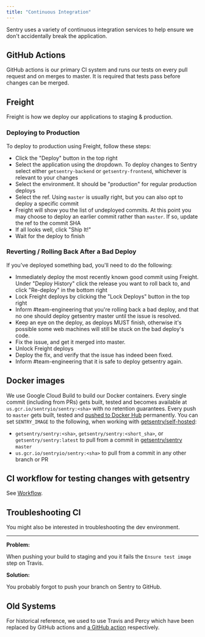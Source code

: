 ```yaml
---
title: "Continuous Integration"
---
```


Sentry uses a variety of continuous integration services to help ensure we don't
accidentally break the application.

## GitHub Actions

GitHub actions is our primary CI system and runs our tests on every pull request and on merges to master. It is required that tests pass before changes can be merged.

## Freight

Freight is how we deploy our applications to staging & production.

### Deploying to Production

To deploy to production using Freight, follow these steps:

- Click the "Deploy" button in the top right
- Select the application using the dropdown. To deploy changes to Sentry select either `getsentry-backend` or `getsentry-frontend`, whichever is relevant to your changes
- Select the environment. It should be "production" for regular production deploys
- Select the ref. Using `master` is usually right, but you can also opt to deploy a specific commit
- Freight will show you the list of undeployed commits. At this point you may choose to deploy an earlier commit rather than `master`. If so, update the ref to the commit SHA
- If all looks well, click "Ship It!"
- Wait for the deploy to finish

### Reverting / Rolling Back After a Bad Deploy

If you've deployed something bad, you'll need to do the following:

- Immediately deploy the most recently known good commit using Freight. Under "Deploy History" click the release you want to roll back to, and click "Re-deploy" in the bottom right
- Lock Freight deploys by clicking the "Lock Deploys" button in the top right
- Inform #team-engineering that you're rolling back a bad deploy, and that no
  one should deploy getsentry master until the issue is resolved.
- Keep an eye on the deploy, as deploys MUST finish, otherwise it's possible some web machines will
  still be stuck on the bad deploy's code.
- Fix the issue, and get it merged into master.
- Unlock Freight deploys
- Deploy the fix, and verify that the issue has indeed been fixed.
- Inform #team-engineering that it is safe to deploy getsentry again.

## Docker images

We use Google Cloud Build to build our Docker containers. Every single commit (including from PRs) gets built, tested and becomes available at `us.gcr.io/sentryio/sentry:<sha>` with no retention guarantees. Every push to `master` gets built, tested and [pushed to Docker Hub](https://hub.docker.com/r/getsentry/sentry/tags) permanently. You can set `SENTRY_IMAGE` to the following, when working with [getsentry/self-hosted](https://github.com/getsentry/self-hosted):

* `getsentry/sentry:<sha>`, `getsentry/sentry:<short_sha>`, or `getsentry/sentry:latest` to pull from a commit in [getsentry/sentry](https://github.com/getsentry/sentry) `master`
* `us.gcr.io/sentryio/sentry:<sha>` to pull from a commit in any other branch or PR


## CI workflow for testing changes with getsentry

See [Workflow](/workflow/).

## Troubleshooting CI

You might also be interested in <Link to="/environment/#troubleshooting">troubleshooting the dev environment</Link>.

---

**Problem:**

When pushing your build to staging and you it fails the `Ensure test image` step on Travis.

**Solution:**

You probably forgot to push your branch on Sentry to GitHub.

## Old Systems

For historical reference, we used to use Travis and Percy which have been replaced by GitHub actions and [a GitHub action](https://github.com/getsentry/action-visual-snapshot) respectively.

